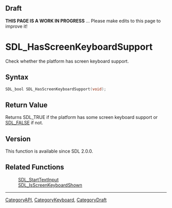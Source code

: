 
== Draft ==

'''THIS PAGE IS A WORK IN PROGRESS''' ... Please make edits to this page to improve it!



<!-- #*^*^*^*^*See https://wiki.libsdl.org/SGFunctions for details on editing this page*^*^*^*^* -->
= SDL_HasScreenKeyboardSupport =

Check whether the platform has screen keyboard support.

== Syntax ==

<syntaxhighlight lang='c'>
SDL_bool SDL_HasScreenKeyboardSupport(void);
</syntaxhighlight>

== Return Value ==

Returns SDL_TRUE if the platform has some screen keyboard support or
[[SDL_FALSE]] if not.

== Version ==

This function is available since SDL 2.0.0.

== Related Functions ==

:[[SDL_StartTextInput]]
:[[SDL_IsScreenKeyboardShown]]

----
[[CategoryAPI]], [[CategoryKeyboard]], [[CategoryDraft]]
<!-- #See the Style Guide for instructions on editing the footer. -->


